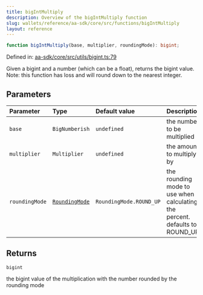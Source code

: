 ```yaml
---
title: bigIntMultiply
description: Overview of the bigIntMultiply function
slug: wallets/reference/aa-sdk/core/src/functions/bigIntMultiply
layout: reference
---
```


```ts
function bigIntMultiply(base, multiplier, roundingMode): bigint;
```

Defined in: [aa-sdk/core/src/utils/bigint.ts:79](https://github.com/alchemyplatform/aa-sdk/blob/923a52171f7246172caf350853843e6680197da9/aa-sdk/core/src/utils/bigint.ts#L79)

Given a bigint and a number (which can be a float), returns the bigint value.
Note: this function has loss and will round down to the nearest integer.

## Parameters

| Parameter      | Type                                               | Default value           | Description                                                                 |
| :------------- | :------------------------------------------------- | :---------------------- | :-------------------------------------------------------------------------- |
| `base`         | `BigNumberish`                                     | `undefined`             | the number to be multiplied                                                 |
| `multiplier`   | `Multiplier`                                       | `undefined`             | the amount to multiply by                                                   |
| `roundingMode` | [`RoundingMode`](../enumerations/RoundingMode.mdx) | `RoundingMode.ROUND_UP` | the rounding mode to use when calculating the percent. defaults to ROUND_UP |

## Returns

`bigint`

the bigint value of the multiplication with the number rounded by the rounding mode
